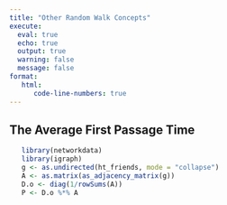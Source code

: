 ```yaml
---
title: "Other Random Walk Concepts"
execute: 
  eval: true
  echo: true
  output: true
  warning: false
  message: false
format: 
   html:
      code-line-numbers: true
---
```


## The Average First Passage Time

```r
   library(networkdata)
   library(igraph)
   g <- as.undirected(ht_friends, mode = "collapse")
   A <- as.matrix(as_adjacency_matrix(g))
   D.o <- diag(1/rowSums(A))
   P <- D.o %*% A
```
